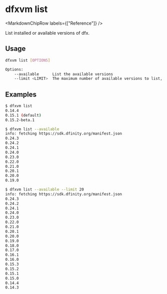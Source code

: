 
# dfxvm list

<MarkdownChipRow labels={["Reference"]} />

List installed or available versions of dfx.

## Usage

```bash
dfxvm list [OPTIONS]

Options:
    --available      List the available versions
    --limit <LIMIT>  The maximum number of available versions to list, in reverse chronological order [default: 10]
```

## Examples

```bash
$ dfxvm list
0.14.4
0.15.1 (default)
0.15.2-beta.1
```

```bash
$ dfxvm list --available
info: fetching https://sdk.dfinity.org/manifest.json
0.24.3
0.24.2
0.24.1
0.24.0
0.23.0
0.22.0
0.21.0
0.20.1
0.20.0
0.19.0
```

```bash
$ dfxvm list --available --limit 20
info: fetching https://sdk.dfinity.org/manifest.json
0.24.3
0.24.2
0.24.1
0.24.0
0.23.0
0.22.0
0.21.0
0.20.1
0.20.0
0.19.0
0.18.0
0.17.0
0.16.1
0.16.0
0.15.3
0.15.2
0.15.1
0.15.0
0.14.4
0.14.3
```

